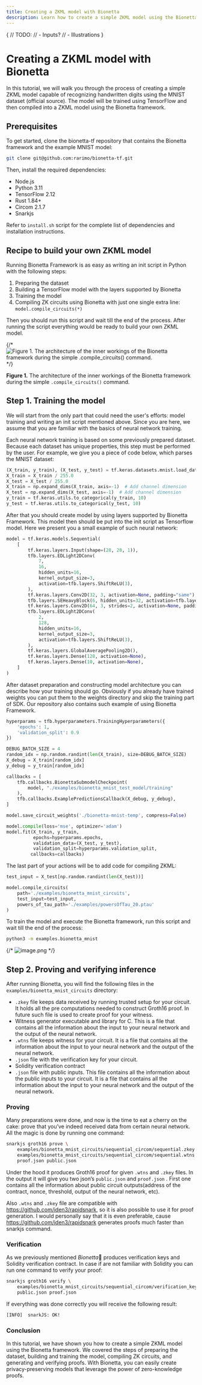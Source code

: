 ```yaml
---
title: Creating a ZKML model with Bionetta
description: Learn how to create a simple ZKML model using the Bionetta framework and use it for proving and verifying handwritten digit recognition.
---
```



{
    // TODO:
    // - Inputs?
    // - Illustrations
}

# Creating a ZKML model with Bionetta

In this tutorial, we will walk you through the process of creating a simple ZKML model capable of recognizing handwritten digits using the MNIST dataset (<OutLink href="https://keras.io/api/datasets/mnist/">official source</OutLink>). The model will be trained using TensorFlow and then compiled into a ZKML model using the Bionetta framework.

## Prerequisites

To get started, clone the <OutLink href="">bionetta-tf</OutLink> repository that contains the Bionetta framework and the example MNIST model:

```bash
git clone git@github.com:rarimo/bionetta-tf.git
```

Then, install the required dependencies:

- Node.js
- Python 3.11
- TensorFlow 2.12
- Rust 1.84+
- Circom 2.1.7
- Snarkjs

Refer to <OutLink href="https://github.com/rarimo/bionetta-tf/blob/115f9a1e0b720b8c9acbce0a3f8eca02e7bc206c/install.sh">`install.sh` script</OutLink> for the complete list of dependencies and installation instructions.

## Recipe to build your own ZKML model

Running Bionetta Framework is as easy as writing an init script in Python with the following steps:

1. Preparing the dataset
2. Building a TensorFlow model with the layers supported by Bionetta
3. Training the model
4. Compiling ZK circuits using Bionetta with just one single extra line: `model.compile_circuits(*)`

Then you should run this script and wait till the end of the process. After running the script everything would be ready to build your own ZKML model.

{/* ![**Figure 1.** The architecture of the inner workings of the Bionetta framework during the simple `.compile_circuits()` command.](Writing%20Client-Side%20ZKML%20in%20Bionetta%201d9239f9e478809faa3dcdfee7fa9ab1/bionetta-flow.png) */}

**Figure 1.** The architecture of the inner workings of the Bionetta framework during the simple `.compile_circuits()` command.

## Step 1. Training the model

We will start from the only part that could need the user's efforts: model training and writing an init script mentioned above. Since you are here, we assume that you are familiar with the basics of neural network training.

Each neural network training is based on some previously prepared dataset. Because each dataset has unique properties, this step must be performed by the user. For example, we give you a piece of code below, which parses the MNIST dataset:

```python
(X_train, y_train), (X_test, y_test) = tf.keras.datasets.mnist.load_data()
X_train = X_train / 255.0
X_test = X_test / 255.0
X_train = np.expand_dims(X_train, axis=-1)  # Add channel dimension
X_test = np.expand_dims(X_test, axis=-1)  # Add channel dimension
y_train = tf.keras.utils.to_categorical(y_train, 10)
y_test = tf.keras.utils.to_categorical(y_test, 10)
```

After that you should create model by using layers supported by Bionetta Framework. This model then should be put into the init script as Tensorflow model. Here we present you a small example of such neural network:

```python
model = tf.keras.models.Sequential(
    [
        tf.keras.layers.Input(shape=(28, 28, 1)),
        tfb.layers.EDLight2DConv(
            7,
            16,
            hidden_units=16,
            kernel_output_size=3,
            activation=tfb.layers.ShiftReLU(3),
        ),
        tf.keras.layers.Conv2D(32, 3, activation=None, padding="same"),
        tfb.layers.SEHeavyBlock(6, hidden_units=32, activation=tfb.layers.ShiftReLU(2)),
        tf.keras.layers.Conv2D(64, 3, strides=2, activation=None, padding="same"),
        tfb.layers.EDLight2DConv(
            2,
            128,
            hidden_units=16,
            kernel_output_size=3,
            activation=tfb.layers.ShiftReLU(3),
        ),
        tf.keras.layers.GlobalAveragePooling2D(),
        tf.keras.layers.Dense(128, activation=None),
        tf.keras.layers.Dense(10, activation=None),
    ]
)

```

After dataset preparation and constructing model architecture you can describe how your training should go. Obviously if you already have trained weights you can put them to the weights directory and skip the training part of SDK. Our repository also contains such example of using Bionetta Framework.

```python
hyperparams = tfb.hyperparameters.TrainingHyperparameters({
    'epochs': 1,
    'validation_split': 0.9
})

DEBUG_BATCH_SIZE = 4
random_idx = np.random.randint(len(X_train), size=DEBUG_BATCH_SIZE)
X_debug = X_train[random_idx]
y_debug = y_train[random_idx]

callbacks = [
    tfb.callbacks.BionettaSubmodelCheckpoint(
        model, "./examples/bionetta_mnist_test_model/training"
    ),
    tfb.callbacks.ExamplePredictionsCallback(X_debug, y_debug),
]

model.save_circuit_weights('./bionetta-mnist-temp', compress=False)

model.compile(loss='mse', optimizer='adam')
model.fit(X_train, y_train,
          epochs=hyperparams.epochs,
          validation_data=(X_test, y_test),
          validation_split=hyperparams.validation_split,
         callbacks=callbacks)
```

The last part of your actions will be to add code for compiling ZKML:

```python
test_input = X_test[np.random.randint(len(X_test))]

model.compile_circuits(
    path='./examples/bionetta_mnist_circuits',
    test_input=test_input,
    powers_of_tau_path='./examples/powersOfTau_20.ptau'
)
```

To train the model and execute the Bionetta framework, run this script and wait till the end of the process:

```bash
python3 -m examples.bionetta_mnist
```

{/* ![image.png](Writing%20Client-Side%20ZKML%20in%20Bionetta%201d9239f9e478809faa3dcdfee7fa9ab1/81a96fa5-1ee3-4297-a074-b92ea78d5531.png) */}


## Step 2. Proving and verifying inference

After running Bionetta, you will find the following files in the `examples/bionetta_mnist_circuits` directory:
- `.zkey`  file keeps data received by running trusted setup for your circuit. It holds all the pre computations needed to construct Groth16 proof. In future such file is used to create proof for your witness.
- Witness generator executable and library for C. This is a file that contains all the information about the input to your neural network and the output of the neural network.
- `.wtns`  file keeps witness for your circuit. It is a file that contains all the information about the input to your neural network and the output of the neural network.
- `.json` file with the verification key for your circuit.
- Solidity verification contract
- `.json` file with public inputs. This file contains all the information about the public inputs to your circuit. It is a file that contains all the information about the input to your neural network and the output of the neural network.


### Proving

Many preparations were done, and now is the time to eat a cherry on the cake: prove that you’ve indeed received data from certain neural network. All the magic is done by running one command:

```bash
snarkjs groth16 prove \
    examples/bionetta_mnist_circuits/sequential_circom/sequential.zkey \
    examples/bionetta_mnist_circuits/sequential_circom/sequential.wtns \
    proof.json public.json
```

Under the hood it produces Groth16 proof for given `.wtns` and `.zkey` files. In the output it will give you  two json’s `public.json`  and `proof.json` . First one contains all the information about public circuit outputs(address of the contract, nonce, threshold, output of the neural network, etc).

Also `.wtns` and `.zkey` file are compatible with https://github.com/iden3/rapidsnark, so it is also possible to use it for proof generation. I would personally say that it is even preferable, cause https://github.com/iden3/rapidsnark generates proofs much faster than snarkjs command.

### Verification

As we previously mentioned *Bionetta*🌿 produces verification keys and Solidity verification contract. In case if are not familiar with Solidity you can run one command to verify your proof:

```bash
snarkjs groth16 verify \
    examples/bionetta_mnist_circuits/sequential_circom/verification_key.json \
    public.json proof.json
```

If everything was done correctly you will receive the following result:

```bash
[INFO]  snarkJS: OK!
```

### Conclusion

In this tutorial, we have shown you how to create a simple ZKML model using the Bionetta framework. We covered the steps of preparing the dataset, building and training the model, compiling ZK circuits, and generating and verifying proofs. With Bionetta, you can easily create privacy-preserving models that leverage the power of zero-knowledge proofs.